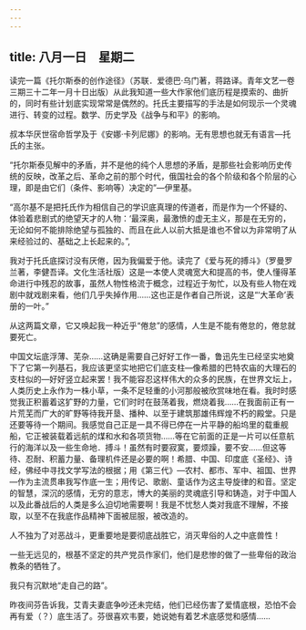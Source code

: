 ```yaml
---
---
---
```

title: 八月一日　星期二
---




读完一篇《托尔斯泰的创作途径》（苏联．爱德巴·乌门著，蒋路译。青年文艺一卷三期三十二年一月十日出版）从此我知道一些大作家他们底历程是摸索的、曲折的，同时有些计划底实现常常是偶然的。托氏主要描写的手法是如何现示一个灵魂进行、转变的过程。数学、历史学及《战争与和平》的影响。

叔本华厌世宿命哲学及于《安娜·卡列尼娜》的影响。无有思想也就无有语言―托氏的主张。

“托尔斯泰见解中的矛盾，并不是他的纯个人思想的矛盾，是那些社会影响历史传统的反映，改革之后、革命之前的那个时代，俄国社会的各个阶级和各个阶层的心理，即是由它们（条件、影响等）决定的”―伊里基。

“高尔基不是把托氏作为相信自己的学识底真理的传道者，而是作为一个怀疑的、体验着悲剧式的绝望天才的人物：‘最深奥，最激愤的虚无主义，那是在无穷的，无论如何不能排除绝望与孤独的、而且在此人以前大抵是谁也不曾以为非常明了从来经验过的、基础之上长起来的。”,

我对于托氏底探讨没有厌倦，因为我偏爱于他。读完了《爱与死的搏斗》（罗曼罗兰著，李健吾译。文化生活社版）这是一本使人灵魂宽大和提高的书，使人懂得革命进行中残忍的故事，虽然人物性格流于概念，过程近于匆忙，以及有些人物在戏剧中就戏剧来看，他们几乎失掉作用……这也正是作者自己所说，这是“‘大革命’表册的一叶。”

从这两篇文章，它又唤起我一种近乎“倦怠”的感情，人生是不能有倦怠的，倦怠就要死亡。

中国文坛底浮薄、芜杂……这确是需要自己好好工作一番，鲁迅先生已经坚实地奠下了它第一列基石，我应该更坚实地把它们底支柱―像希腊的巴特农庙的大理石的支柱似的―好好竖立起来罢！我不能容忍这样伟大的众多的民族，在世界文坛上，人类历史上永作为一株小草，一条不足轻重的小河那般被欣赏味地在看。我时时感觉我正积蓄着这犷野的力量，它们时时在鼓荡着我，燃烧着我……在我面前正有一片荒芜而广大的旷野等待我开垦、播种、以至于建筑那雄伟辉煌不朽的殿堂。只是还要等待一个期间。我感觉自己正是一具不得已停在一片平静的船坞里的载重舰船，它正被装载着远航的煤和水和各项货物……等在它前面的正是一片可以任意航行的海洋以及一些生命地．搏斗！虽然有时要寂寞，要烦躁，要不安……但这等待、忍耐、积蓄力量、备理机件还是必要的啊！希腊、中国、印度底《圣经》、诗经，佛经中寻找文学写法的根据；用《第三代》―农村、都市、军中、祖国、世界―作为主流贯串我写作底一生；用传记、歌剧、童话作为这主导旋律的和音。坚定的智慧，深沉的感情，无穷的意志，博大的美丽的灵魂底引导和铸造，对于中国人以及此番战后的人类是多么迫切地需要啊！我是不忧愁人类对我底不理解，不接取，以至不在我底作品精神下面被屈服，被改造的。

人不独为了对恶战斗，更重要地是要彻底战胜它，消灭卑俗的人之中底兽性！

一些无远见的，根基不坚定的共产党员作家们，他们是悲惨的做了一些卑俗的政治教条的牺牲了。

我只有沉默地“走自己的路”。

昨夜间芬告诉我，艾青夫妻底争吵还未完结，他们已经伤害了爱情底根，恐怕不会再有爱（？）底生活了。芬很喜欢韦要，她说她有着艺术底感觉和感情……